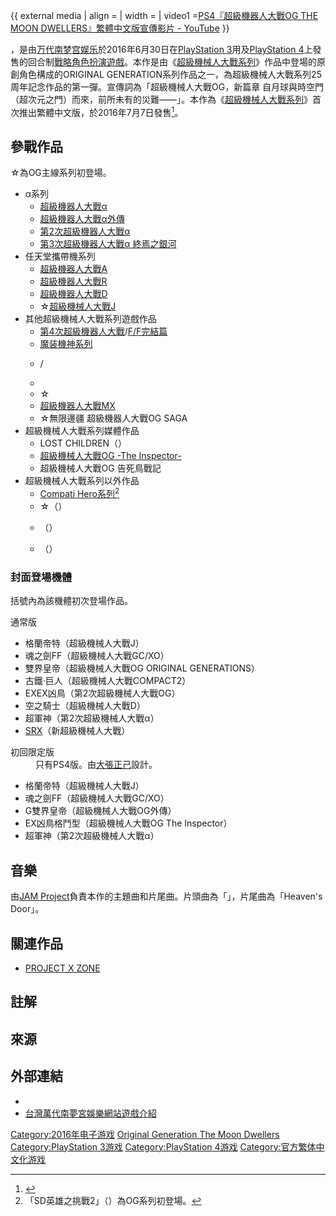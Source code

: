 {{noteTA
| G1=Games
}}
{{Infobox VG
| title = 超級機械人大戰OG<br />THE MOON DWELLERS
| japanese = スーパーロボット大戦OG<br />ムーン・デュエラーズ
| image = Super Robot Wars OG The Moon Dwellers.jpg
| caption = 遊戲封面（PS4日本版）
| language =
| publisher = [[万代南梦宫娱乐|万代南梦宫娱乐]]
| series = [[超級機械人大戰系列|超級機械人大戰系列]]
| released = {{vgrelease|JP|2016年6月30日|TWHK|2016年7月7日}}
| genre = [[戰略角色扮演遊戲|戰略角色扮演]]
| modes = [[單人電子遊戲|單人]]
| platforms = {{spml|[[PlayStation_3|PlayStation 3]]|[[PlayStation_4|PlayStation 4]]}}
}}
{{ external media
| align =
| width =
| video1 =[https://www.youtube.com/watch?v=oG8RPFnQstY PS4『超級機器人大戰OG THE MOON DWELLERS』繁體中文版宣傳影片 - YouTube]
}}

{{vgname|超級機械人大戰OG THE MOON DWELLERS|ja=スーパーロボット大戦OG ムーン・デュエラーズ}}，是由[[万代南梦宫娱乐|万代南梦宫娱乐]]於2016年6月30日在[[PlayStation_3|PlayStation 3]]用及[[PlayStation_4|PlayStation 4]]上發售的回合制[[戰略角色扮演遊戲|戰略角色扮演遊戲]]。本作是由《[[超級機械人大戰系列|超級機械人大戰系列]]》作品中登場的原創角色構成的ORIGINAL GENERATION{{efn|簡稱「OG」，中文地區坊間有譯作「原創世紀」。}}系列作品之一，為超級機械人大戰系列25周年記念作品的第一彈。宣傳詞為「超級機械人大戰OG，新篇章 自月球與時空門（超次元之門）而來，前所未有的災難――」。本作為《[[超級機械人大戰系列|超級機械人大戰系列]]》首次推出繁體中文版，於2016年7月7日發售<ref>{{Cite web |url=http://gnn.gamer.com.tw/4/133644.html |title=《超級機器人大戰 OG The Moon Dwellers》公布中文版首批特典與製作人台灣見面會《スーパーロボット大戦 OG ムーン・デュエラーズ》 - 巴哈姆特 |access-date=2016-07-03 |archive-date=2017-03-05 |archive-url=https://web.archive.org/web/20170305094737/https://gnn.gamer.com.tw/4/133644.html |dead-url=no }}</ref>。

== 參戰作品 ==

☆為OG主線系列初登場。

* α系列
**[[超級機器人大戰α|超級機器人大戰α]]
**[[超級機器人大戰α外傳|超級機器人大戰α外傳]]
**[[第2次超級機器人大戰α|第2次超級機器人大戰α]]
**[[第3次超級機器人大戰α_終焉之銀河|第3次超級機器人大戰α 終焉之銀河]]
* 任天堂攜帶機系列
**[[超級機器人大戰A|超級機器人大戰A]]
**[[超級機器人大戰R|超級機器人大戰R]]
**[[超級機器人大戰D|超級機器人大戰D]]
**☆[[超級機械人大戰J|超級機械人大戰J]]
* 其他超級機械人大戰系列遊戲作品
**[[第4次超級機器人大戰|第4次超級機器人大戰]]/[[超級機器人大戰F|F/F完結篇]]
**[[魔裝機神|魔装機神系列]]
**{{link-ja|超級機器人大戰COMPACT2|スーパーロボット大戦COMPACT2}}/{{link-ja|超級機器人大戰IMPACT|スーパーロボット大戦IMPACT|IMPACT}}
**{{link-ja|新超級機器人大戰|新スーパーロボット大戦}}
**☆{{link-ja|超級機械人大戰GC|スーパーロボット大戦GC|超級機械人大戰GC/XO}}
**[[超級機器人大戰MX|超級機器人大戰MX]]
** ☆無限邊疆 超級機器人大戰OG SAGA
* 超級機械人大戰系列媒體作品
**LOST CHILDREN（{{lang|ja|ロストチルドレン}}）
**[[超級機械人大戰OG_-The_Inspector-|超級機械人大戰OG -The Inspector-]]
**超級機械人大戰OG 告死鳥戰記
*超級機械人大戰系列以外作品
**[[Compati_Hero系列|Compati Hero系列]]<ref>「SD英雄之挑戰2」（{{lang|ja|ザ・グレイトバトルII ラストファイターツイン}}）為OG系列初登場。</ref>
**☆{{link-ja|GRANDREAD|グランドレッド}}（{{lang|ja|グランドレッド}}）
** {{link-ja|英雄戰記|ヒーロー戦記 プロジェクト オリュンポス}}（{{lang|ja|ヒーロー戦記 プロジェクト オリュンポス}}）
** {{link-ja|REAL ROBOT REGIMENT|リアルロボットレジメント}}（{{lang|ja|リアルロボットレジメント}}）

=== 封面登場機體 ===

括號內為該機體初次登場作品。

; 通常版
* 格蘭帝特（超級機械人大戰J）
* 魂之劍FF（超級機械人大戰GC/XO）
* 雙界皇帝（超級機械人大戰OG ORIGINAL GENERATIONS）
* 古鐵·巨人（超級機械人大戰COMPACT2）
* EXEX凶鳥（第2次超級機械人大戰OG）
* 空之騎士（超級機械人大戰D）
* 超軍神（第2次超級機械人大戰α）
* [[SRX計画#SRX|SRX]]（新超級機械人大戰）
; 初回限定版
: 只有PS4版。由[[大張正己|大張正己]]設計。
* 格蘭帝特（超級機械人大戰J）
* 魂之劍FF（超級機械人大戰GC/XO）
* G雙界皇帝（超級機械人大戰OG外傳）
* EX凶鳥格鬥型（超級機械人大戰OG The Inspector）
* 超軍神（第2次超級機械人大戰α）

== 音樂 ==

由[[JAM_Project|JAM Project]]負責本作的主題曲和片尾曲。片頭曲為「{{lang|ja|Shining storm 〜烈火の如く〜}}」，片尾曲為「Heaven's Door」。

== 關連作品 ==

* [[PROJECT_X_ZONE|PROJECT X ZONE]]

== 註解 ==
{{notelist}}

== 來源 ==
{{Reflist}}

== 外部連結 ==

* {{Official website|http://srwog-md.suparobo.jp/}}
* [https://www.bandainamcoent.com.tw/intro-detail.php?game_no=26 台灣萬代南夢宮娛樂網站遊戲介紹] {{Wayback|url=https://www.bandainamcoent.com.tw/intro-detail.php?game_no=26 |date=20201115202930 }}

{{超級機器人大戰系列}}

{{DEFAULTSORT:Super Robot Wars Original Generation The Moon Dwellers}}
[[Category:2016年电子游戏|Category:2016年电子游戏]]
[[Category:超级机器人大战系列电子游戏|Original Generation The Moon Dwellers]]
[[Category:PlayStation_3游戏|Category:PlayStation 3游戏]]
[[Category:PlayStation_4游戏|Category:PlayStation 4游戏]]
[[Category:官方繁体中文化游戏|Category:官方繁体中文化游戏]]